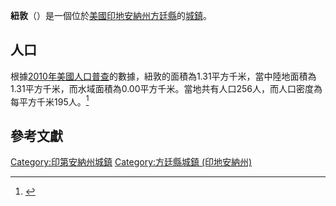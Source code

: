 {{noteTA
|G1=USState
|G2=地名
|G3=Unit
}}
{{Infobox settlement
|name            = 紐敦
|native_name = Newtown
|settlement_type          = [[鎮|城鎮]]
|image_skyline            = 
|imagesize                = 
|image_map                = Fountain County Indiana Incorporated and Unincorporated areas Newtown Highlighted 1853694.svg
|mapsize                  = 250px
|subdivision_type         = [[世界政區索引|國家]]
|subdivision_type1        = [[美国州份|州份]]
|subdivision_type2        = [[印地安納州行政區劃|縣]]
|subdivision_name         = [[美国|美国]]
|subdivision_name1        = [[印地安納州|印地安納州]]
|subdivision_name2        = [[方廷縣_(印地安納州)|方廷縣]]
|elevation_ft             = 725
|elevation_m              = 221
|timezone                 = [[北美东部时区|CST]]
|area_total_km2           = 1.31
|area_land_km2            = 1.31
|area_water_km2           = 0.00
|area_total_sq_mi         = 
|area_land_sq_mi          = 
|area_water_sq_mi         = 
|population_as_of         = [[2010年美國人口普查|2010]]
|population_footnotes     = 
|population_total         = 256
|population_density_km2   = auto
|population_density_sq_mi = auto
|utc_offset               = -5
|coordinates              = {{coord|40|12|17|N|87|08|57|W|display=inline,title}}
| coor_pinpoint           = 
| coordinates_footnotes   = 
|timezone_DST             = EDT
|utc_offset_DST           = -4
|postal_code_type         = [[美國郵區編號|郵區編號]]
|postal_code              = 47969
|area_code                = {{link-en|电话区号765|Area code 765|765}}
|blank_name = [[地名信息系统|GNIS ID]]
|blank_info = 440152<ref name="GNIS">{{cite gnis|440152|Newtown}}</ref>
}}
'''紐敦'''（{{lang-en|Newtown}}）是一個位於[[美國|美國]][[印地安納州|印地安納州]][[方廷縣_(印地安納州)|方廷縣]]的[[鎮|城鎮]]。

== 人口 ==
根據[[2010年美國人口普查|2010年美國人口普查]]的數據，紐敦的面積為1.31平方千米，當中陸地面積為1.31平方千米，而水域面積為0.00平方千米。當地共有人口256人，而人口密度為每平方千米195人。<ref name="GR8">{{cite web|url=http://factfinder2.census.gov|publisher=[[美国人口调查局|美国人口调查局]]|accessdate=2011-05-14|title=American FactFinder|archive-date=2013-09-11|archive-url=https://web.archive.org/web/20130911234518/http://factfinder2.census.gov/|dead-url=no}}</ref>

== 參考文獻 ==
{{reflist}}
{{方廷縣 (印地安納州)}}
{{Illinois-geo-stub}}
{{DEFAULTSORT:Newtown, Indiana}}
[[Category:印第安納州城鎮|Category:印第安納州城鎮]]
[[Category:方廷縣城鎮_(印地安納州)|Category:方廷縣城鎮 (印地安納州)]]
